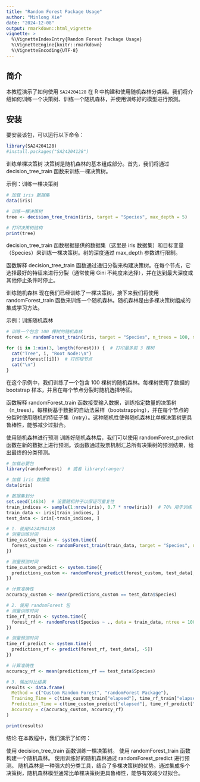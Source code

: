 ```yaml
---
title: "Random Forest Package Usage"
author: "Minlong Xie"
date: "2024-12-08"
output: rmarkdown::html_vignette
vignette: >
  %\VignetteIndexEntry{Random Forest Package Usage}
  %\VignetteEngine{knitr::rmarkdown}
  %\VignetteEncoding{UTF-8}
---
```


## 简介

本教程演示了如何使用 `SA24204128` 在 R 中构建和使用随机森林分类器。我们将介绍如何训练一个决策树、训练一个随机森林，并使用训练好的模型进行预测。

## 安装

要安装该包，可以运行以下命令：

```r
library(SA24204128)
#install.packages("SA24204128")
```

训练单棵决策树
决策树是随机森林的基本组成部分。首先，我们将通过 decision_tree_train 函数来训练一棵决策树。

示例：训练一棵决策树
```r
# 加载 iris 数据集
data(iris)

# 训练一棵决策树
tree <- decision_tree_train(iris, target = "Species", max_depth = 5)

# 打印决策树结构
print(tree)
```

decision_tree_train 函数根据提供的数据集（这里是 iris 数据集）和目标变量（Species）来训练一棵决策树。树的深度通过 max_depth 参数进行限制。

函数解释
decision_tree_train 函数通过递归分裂来构建决策树。在每个节点，它选择最好的特征来进行分裂（通常使用 Gini 不纯度来选择），并在达到最大深度或其他停止条件时停止。

训练随机森林
现在我们已经训练了一棵决策树，接下来我们将使用 randomForest_train 函数来训练一个随机森林。随机森林是由多棵决策树组成的集成学习方法。

示例：训练随机森林
```r
# 训练一个包含 100 棵树的随机森林
forest <- randomForest_train(iris, target = "Species", n_trees = 100, max_depth = 5)

for (i in 1:min(3, length(forest))) {  # 打印最多前 3 棵树
  cat("Tree", i, "Root Node:\n")
  print(forest[[i]])  # 打印根节点
  cat("\n")
}
```

在这个示例中，我们训练了一个包含 100 棵树的随机森林。每棵树使用了数据的 bootstrap 样本，并且在每个节点分裂时随机选择特征。

函数解释
randomForest_train 函数接受输入数据，训练指定数量的决策树（n_trees）。每棵树基于数据的自助法采样（bootstrapping），并在每个节点的分裂时使用随机的特征子集（mtry）。这种随机性使得随机森林比单棵决策树更具鲁棒性，能够减少过拟合。

使用随机森林进行预测
训练好随机森林后，我们可以使用 randomForest_predict 函数在新的数据上进行预测。该函数通过投票机制汇总所有决策树的预测结果，给出最终的分类预测。


```r
# 加载必要包
library(randomForest)  # 或者 library(ranger)

# 加载 iris 数据集
data(iris)

# 数据集划分
set.seed(14634)  # 设置随机种子以保证可重复性
train_indices <- sample(1:nrow(iris), 0.7 * nrow(iris))  # 70% 用于训练
train_data <- iris[train_indices, ]
test_data <- iris[-train_indices, ]

# 1. 使用SA24204128
# 测量训练时间
time_custom_train <- system.time({
  forest_custom <- randomForest_train(train_data, target = "Species", n_trees = 100, max_depth = 10)
})

# 测量预测时间
time_custom_predict <- system.time({
  predictions_custom <- randomForest_predict(forest_custom, test_data[, -5])
})

# 计算准确性
accuracy_custom <- mean(predictions_custom == test_data$Species)

# 2. 使用 randomForest 包
# 测量训练时间
time_rf_train <- system.time({
  forest_rf <- randomForest(Species ~ ., data = train_data, ntree = 100, maxnodes = 10)
})

# 测量预测时间
time_rf_predict <- system.time({
  predictions_rf <- predict(forest_rf, test_data[, -5])
})

# 计算准确性
accuracy_rf <- mean(predictions_rf == test_data$Species)

# 3. 输出对比结果
results <- data.frame(
  Method = c("Custom Random Forest", "randomForest Package"),
  Training_Time = c(time_custom_train["elapsed"], time_rf_train["elapsed"]),
  Prediction_Time = c(time_custom_predict["elapsed"], time_rf_predict["elapsed"]),
  Accuracy = c(accuracy_custom, accuracy_rf)
)

print(results)

```


结论
在本教程中，我们演示了如何：

使用 decision_tree_train 函数训练一棵决策树。
使用 randomForest_train 函数构建一个随机森林。
使用训练好的随机森林通过 randomForest_predict 进行预测。
随机森林是一种强大的分类工具，结合了多棵决策树的优势。通过集成多个决策树，随机森林模型通常比单棵决策树更具鲁棒性，能够有效减少过拟合。



